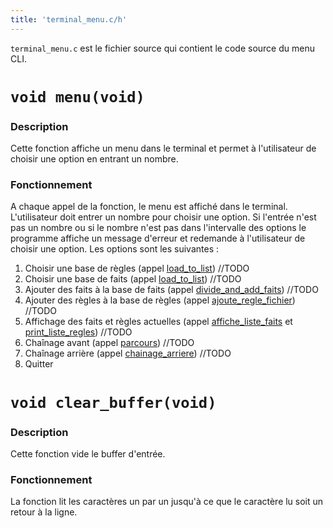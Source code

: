 ```yaml
---
title: 'terminal_menu.c/h'
---
```


`terminal_menu.c` est le fichier source qui contient le code source du menu CLI.

# `void menu(void)`

### Description
Cette fonction affiche un menu dans le terminal et permet à l'utilisateur de choisir une option en entrant un nombre.

### Fonctionnement
A chaque appel de la fonction, le menu est affiché dans le terminal. L'utilisateur doit entrer un nombre pour choisir une option. Si l'entrée n'est pas un nombre ou si le nombre n'est pas dans l'intervalle des options le programme affiche un message d'erreur et redemande à l'utilisateur de choisir une option.
Les options sont les suivantes :
1. Choisir une base de règles (appel [load_to_list](/save#)) //TODO
2. Choisir une base de faits (appel [load_to_list](/save#)) //TODO
3. Ajouter des faits à la base de faits (appel [divide_and_add_faits](/save#)) //TODO
4. Ajouter des règles à la base de règles (appel [ajoute_regle_fichier](/save#)) //TODO
5. Affichage des faits et règles actuelles (appel [affiche_liste_faits](/traitement#) et [print_liste_regles](/traitement#)) //TODO
6. Chaînage avant (appel [parcours](/forward#)) //TODO
7. Chaînage arrière (appel [chainage_arriere](/backwards#)) //TODO
8. Quitter

# `void clear_buffer(void)`

### Description
Cette fonction vide le buffer d'entrée.

### Fonctionnement
La fonction lit les caractères un par un jusqu'à ce que le caractère lu soit un retour à la ligne.